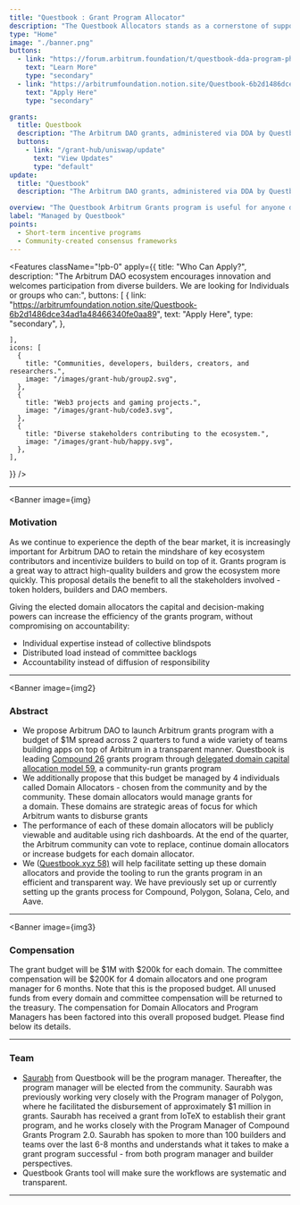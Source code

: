 ```yaml
---
title: "Questbook : Grant Program Allocator"
description: "The Questbook Allocators stands as a cornerstone of support within the Arbitrum DAO ecosystem, dedicated to empowering developers in education, gaming, dev tooling, and innovative endeavors. Focused on short-term incentive programs and community-created consensus frameworks, it beckons developers engaged in domain-specific projects to seek grants. With a flexible grant budget tailored to the needs of each domain, the program is poised to fuel innovation and foster growth within the Arbitrum DAO community."
type: "Home"
image: "./banner.png"
buttons:
  - link: "https://forum.arbitrum.foundation/t/questbook-dda-program-phase-2-request-for-continuation/21326?u=0x_buidler"
    text: "Learn More"
    type: "secondary"
  - link: "https://arbitrumfoundation.notion.site/Questbook-6b2d1486dce34ad1a48466340fe0aa89"
    text: "Apply Here"
    type: "secondary"

grants:
  title: Questbook
  description: "The Arbitrum DAO grants, administered via DDA by Questbook and 4 domain allocators, went live on the 5th of October with a grants budget of $800k spread across four domains. The Questbook Arbitrum Grants program is useful for anyone developing in domain specific projects on top of Arbitrum."
  buttons:
    - link: "/grant-hub/uniswap/update"
      text: "View Updates"
      type: "default"
update:
  title: "Questbook"
  description: "The Arbitrum DAO grants, administered via DDA by Questbook and 4 domain allocators, went live on the 5th of October with a grants budget of $800k spread across four domains. The Questbook Arbitrum Grants program is useful for anyone developing in domain specific projects on top of Arbitrum."

overview: "The Questbook Arbitrum Grants program is useful for anyone developing in domain specific projects on top of Arbitrum DAO, ranging from education, gaming, dev tooling to innovative ideas. Through the program, you can receive milestone-based funding based on domain specific needs, outlined by the domain allocators elected by the community."
label: "Managed by Questbook"
points:
  - Short-term incentive programs
  - Community-created consensus frameworks
---
```



<Features
  className="!pb-0"
  apply={{
    title: "Who Can Apply?",
    description:
      "The Arbitrum DAO ecosystem encourages innovation and welcomes participation from diverse builders. We are looking for Individuals or groups who can:",
 buttons: [
      {
        link: "https://arbitrumfoundation.notion.site/Questbook-6b2d1486dce34ad1a48466340fe0aa89",
        text: "Apply Here",
        type: "secondary",
      },

    ],
    icons: [
      {
        title: "Communities, developers, builders, creators, and researchers.",
        image: "/images/grant-hub/group2.svg",
      },
      {
        title: "Web3 projects and gaming projects.",
        image: "/images/grant-hub/code3.svg",
      },
      {
        title: "Diverse stakeholders contributing to the ecosystem.",
        image: "/images/grant-hub/happy.svg",
      },
    ],

}}
/>

---


<Banner
  image={img}
>

### Motivation

As we continue to experience the depth of the bear market, it is increasingly important for Arbitrum DAO to retain the mindshare of key ecosystem contributors and incentivize builders to build on top of it. Grants program is a great way to attract high-quality builders and grow the ecosystem more quickly. This proposal details the benefit to all the stakeholders involved - token holders, builders and DAO members.

Giving the elected domain allocators the capital and decision-making powers can increase the efficiency of the grants program, without compromising on accountability:

- Individual expertise instead of collective blindspots
- Distributed load instead of committee backlogs
- Accountability instead of diffusion of responsibility

</Banner>

---


<Banner
  image={img2}
>

### Abstract

- We propose Arbitrum DAO to launch Arbitrum grants program with a budget of $1M spread across 2 quarters to fund a wide variety of teams building apps on top of Arbitrum in a transparent manner. Questbook is leading [Compound 26](https://compound.finance/governance/proposals/136) grants program through [delegated domain capital](https://blog.questbook.xyz/posts/min-grants-dao-max-community-participation/) [allocation model 59](https://blog.questbook.xyz/posts/min-grants-dao-max-community-participation/), a community-run grants program
- We additionally propose that this budget be managed by 4 individuals called Domain Allocators - chosen from the community and by the community. These domain allocators would manage grants for a domain. These domains are strategic areas of focus for which Arbitrum wants to disburse grants
- The performance of each of these domain allocators will be publicly viewable and auditable using rich dashboards. At the end of the quarter, the Arbitrum community can vote to replace, continue domain allocators or increase budgets for each domain allocator.
- We ([Questbook.xyz 58)](https://www.questbook.xyz/) will help facilitate setting up these domain allocators and provide the tooling to run the grants program in an efficient and transparent way. We have previously set up or currently setting up the grants process for Compound, Polygon, Solana, Celo, and Aave.

</Banner>

---


<Banner
  image={img3}
>

### Compensation

The grant budget will be $1M with $200k for each domain. The committee compensation will be $200K for 4 domain allocators and one program manager for 6 months. Note that this is the proposed budget. All unused funds from every domain and committee compensation will be returned to the treasury. The compensation for Domain Allocators and Program Managers has been factored into this overall proposed budget. Please find below its details.

</Banner>

---

### Team

- [Saurabh](https://forum.arbitrum.foundation/u/saurabh/summary) from Questbook will be the program manager. Thereafter, the program manager will be elected from the community. Saurabh was previously working very closely with the Program manager of Polygon, where he facilitated the disbursement of approximately $1 million in grants. Saurabh has received a grant from IoTeX to establish their grant program, and he works closely with the Program Manager of Compound Grants Program 2.0. Saurabh has spoken to more than 100 builders and teams over the last 6-8 months and understands what it takes to make a grant program successful - from both program manager and builder perspectives.
- Questbook Grants tool will make sure the workflows are systematic and transparent.

---
